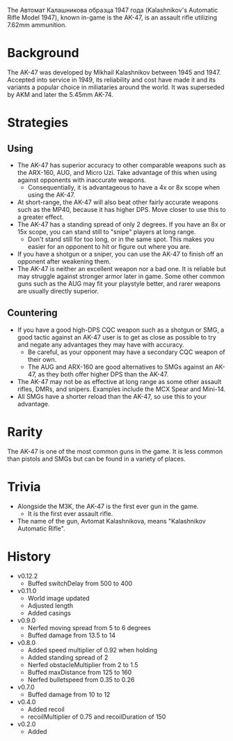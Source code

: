 The Автомат Калашникова образца 1947 года (Kalashnikov's Automatic Rifle Model 1947), known in-game is the AK-47, is an assault rifle utilizing 7.62mm ammunition.

# Background
The AK-47 was developed by Mikhail Kalashnikov between 1945 and 1947. Accepted into service in 1949, its reliability and cost have made it and its variants a popular choice in miliataries around the world. It was superseded by AKM and later the 5.45mm AK-74.

# Strategies
## Using 
- The AK-47 has superior accuracy to other comparable weapons such as the <Link href="/weapons/guns/arx160">ARX-160</Link>, <Link href="/weapons/guns/aug">AUG</Link>, and <Link href="/weapons/guns/micro_uzi">Micro Uzi</Link>. Take advantage of this when using against opponents with inaccurate weapons.
  - Consequentially, it is advantageous to have a 4x or 8x scope when using the AK-47.
- At short-range, the AK-47 will also beat other fairly accurate weapons such as the <Link href="/weapons/guns/mp40">MP40</Link>, because it has higher DPS. Move closer to use this to a greater effect.
- The AK-47 has a standing spread of only 2 degrees. If you have an 8x or 15x scope, you can stand still to "snipe" players at long range.
  - Don't stand still for too long, or in the same spot. This makes you easier for an opponent to hit or figure out where you are.
- If you have a shotgun or a sniper, you can use the AK-47 to finish off an opponent after weakening them.
- The AK-47 is neither an excellent weapon nor a bad one. It is reliable but may struggle against stronger armor later in game. Some other common guns such as the <Link href="/weapons/guns/aug">AUG</Link> may fit your playstyle better, and rarer weapons are usually directly superior.

## Countering
- If you have a good high-DPS CQC weapon such as a shotgun or SMG, a good tactic against an AK-47 user is to get as close as possible to try and negate any advantages they may have with accuracy. 
  - Be careful, as your opponent may have a secondary CQC weapon of their own.
  - The <Link href="/weapons/guns/aug">AUG</Link> and <Link href="/weapons/guns/arx160">ARX-160</Link> are good alternatives to SMGs against an AK-47, as they both offer higher DPS than the AK-47.
- The AK-47 may not be as effective at long range as some other assault rifles, DMRs, and snipers. Examples include the <Link href="/weapons/guns/mcx_spear">MCX Spear</Link> and <Link href="/weapons/guns/mini14">Mini-14</Link>.
- All SMGs have a shorter reload than the AK-47, so use this to your advantage.

# Rarity
The AK-47 is one of the most common guns in the game. It is less common than pistols and SMGs but can be found in a variety of places.

# Trivia
- Alongside the <Link href="/weapons/guns/m3k">M3K</Link>, the AK-47 is the first ever gun in the game.
  - It is the first ever assault rifle.
- The name of the gun, Avtomat Kalashnikova, means "Kalashnikov Automatic Rifle".

# History
- v0.12.2
  - Buffed switchDelay from 500 to 400
- v0.11.0
  - World image updated
  - Adjusted length
  - Added casings
- v0.9.0
  - Nerfed moving spread from 5 to 6 degrees
  - Buffed damage from 13.5 to 14
- v0.8.0
  - Added speed multiplier of 0.92 when holding
  - Added standing spread of 2
  - Nerfed obstacleMultiplier from 2 to 1.5
  - Buffed maxDistance from 125 to 160
  - Nerfed bulletspeed from 0.35 to 0.26
- v0.7.0
  - Buffed damage from 10 to 12
- v0.4.0
  - Added recoil 
  - recoilMultiplier of 0.75 and recoilDuration of 150
- v0.2.0
  - Added
